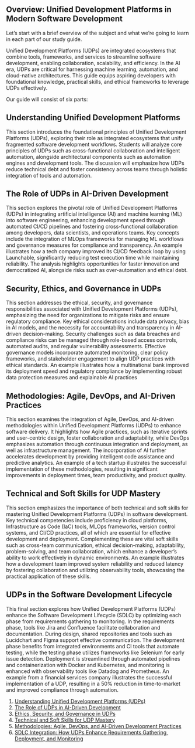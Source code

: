 ## **Overview: Unified Development Platforms in Modern Software Development**
Let's start with a brief overview of the subject and what we're going to learn in each part of our study guide.

Unified Development Platforms (UDPs) are integrated ecosystems that combine tools, frameworks, and services to streamline software development, enabling collaboration, scalability, and efficiency. In the AI era, UDPs are critical for harnessing machine learning, automation, and cloud-native architectures. This guide equips aspiring developers with foundational knowledge, practical skills, and ethical frameworks to leverage UDPs effectively.

Our guide will consist of six parts:

<!-- **Key Themes**:   -->
<!-- 1. **Definition**: Core principles, components, and examples of UDPs.   -->
<!-- 2. **Role**: Impact on development speed, cross-team collaboration, and AI integration.   -->
<!-- 3. **Responsibility**: Security, ethics, and governance in UDP workflows.   -->
<!-- 4. **Skills**: Technical and soft skills required to master UDPs.   -->
<!-- 5. **Methodologies**: Agile, DevOps, and AI-driven development practices.   -->
<!-- 6. **SDLC Integration**: How UDPs enhance requirements gathering, deployment, and monitoring. -->
<!---->

## **Understanding Unified Development Platforms**  
This section introduces the foundational principles of Unified Development Platforms (UDPs), exploring their role as integrated ecosystems that unify fragmented software development workflows. Students will analyze core principles of UDPs such as cross-functional collaboration and intelligent automation, alongside architectural components such as automation engines and development tools. The discussion will emphasize how UDPs reduce technical debt and foster consistency across teams through holistic integration of tools and automation.  

## **The Role of UDPs in AI-Driven Development**  
This section explores the pivotal role of Unified Development Platforms (UDPs) in integrating artificial intelligence (AI) and machine learning (ML) into software engineering, enhancing development speed through automated CI/CD pipelines and fostering cross-functional collaboration among developers, data scientists, and operations teams. Key concepts include the integration of MLOps frameworks for managing ML workflows and governance measures for compliance and transparency. An example illustrates how a tech company improved its CI/CD feedback loop by using Launchable, significantly reducing test execution time while maintaining reliability. The analysis highlights opportunities for faster innovation and democratized AI, alongside risks such as over-automation and ethical debt.

## **Security, Ethics, and Governance in UDPs**  
This section addresses the ethical, security, and governance responsibilities associated with Unified Development Platforms (UDPs), emphasizing the need for organizations to mitigate risks and ensure regulatory compliance. Key ethical considerations include data privacy, bias in AI models, and the necessity for accountability and transparency in AI-driven decision-making. Security challenges such as data breaches and compliance risks can be managed through role-based access controls, automated audits, and regular vulnerability assessments. Effective governance models incorporate automated monitoring, clear policy frameworks, and stakeholder engagement to align UDP practices with ethical standards. An example illustrates how a multinational bank improved its deployment speed and regulatory compliance by implementing robust data protection measures and explainable AI practices

## **Methodologies: Agile, DevOps, and AI-Driven Practices**  
This section examines the integration of Agile, DevOps, and AI-driven methodologies within Unified Development Platforms (UDPs) to enhance software delivery. It highlights how Agile practices, such as iterative sprints and user-centric design, foster collaboration and adaptability, while DevOps emphasizes automation through continuous integration and deployment, as well as infrastructure management. The incorporation of AI further accelerates development by providing intelligent code assistance and predictive analytics. An example of a tech startup illustrates the successful implementation of these methodologies, resulting in significant improvements in deployment times, team productivity, and product quality.

## **Technical and Soft Skills for UDP Mastery**  
This section emphasizes the importance of both technical and soft skills for mastering Unified Development Platforms (UDPs) in software development. Key technical competencies include proficiency in cloud platforms, Infrastructure as Code (IaC) tools, MLOps frameworks, version control systems, and CI/CD practices, all of which are essential for effective development and deployment. Complementing these are vital soft skills such as cross-team communication, ethical decision-making, adaptability, problem-solving, and team collaboration, which enhance a developer's ability to work effectively in dynamic environments. An example illustrates how a development team improved system reliability and reduced latency by fostering collaboration and utilizing observability tools, showcasing the practical application of these skills.

## **UDPs in the Software Development Lifecycle**  
This final section explores how Unified Development Platforms (UDPs) enhance the Software Development Lifecycle (SDLC) by optimizing each phase from requirements gathering to monitoring. In the requirements phase, tools like Jira and Confluence facilitate collaboration and documentation. During design, shared repositories and tools such as Lucidchart and Figma support effective communication. The development phase benefits from integrated environments and CI tools that automate testing, while the testing phase utilizes frameworks like Selenium for early issue detection. Deployment is streamlined through automated pipelines and containerization with Docker and Kubernetes, and monitoring is enhanced with observability tools like Datadog and Prometheus. An example from a financial services company illustrates the successful implementation of a UDP, resulting in a 50% reduction in time-to-market and improved compliance through automation.

1. [Understanding Unified Development Platforms (UDPs)](understanding-udp.qmd)
2. [The Role of UDPs in AI-Driven Development](ai-driven-dev.qmd)
3. [Ethics, Security, and Governance in UDPs](ethics-security-governance.qmd)
4. [Technical and Soft Skills for UDP Mastery](skills.qmd)
5. [Methodologies: Agile, DevOps, and AI-Driven Development Practices](methodologies.qmd)
6. [SDLC Integration: How UDPs Enhance Requirements Gathering, Deployment, and Monitoring](sdlc.qmd)
